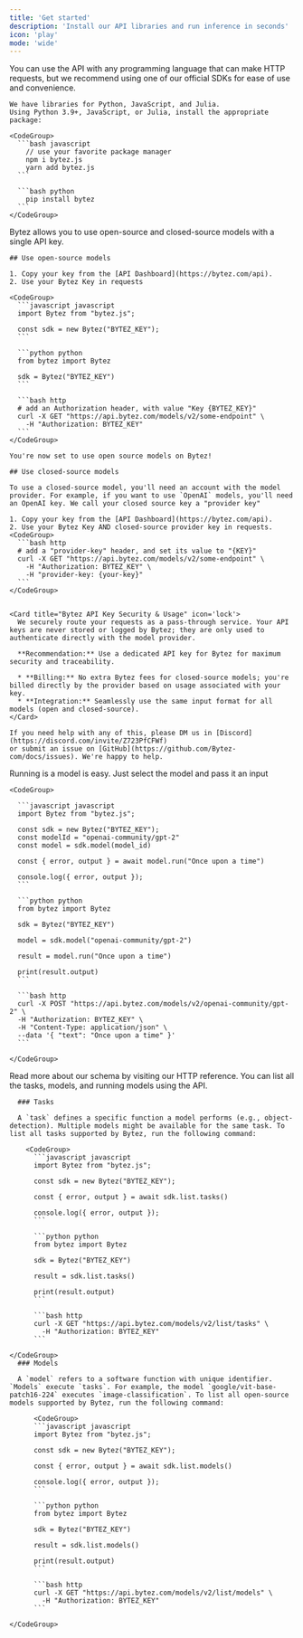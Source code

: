 ```yaml
---
title: 'Get started'
description: 'Install our API libraries and run inference in seconds'
icon: 'play'
mode: 'wide'
---
```


<AccordionGroup>
  <Accordion icon='1' title="Install sdk">
    You can use the API with any programming language that can make HTTP requests,
    but we recommend using one of our official SDKs for ease of use and convenience.

    We have libraries for Python, JavaScript, and Julia.
    Using Python 3.9+, JavaScript, or Julia, install the appropriate package:

    <CodeGroup>
      ```bash javascript
        // use your favorite package manager
        npm i bytez.js
        yarn add bytez.js
      ```

      ```bash python
        pip install bytez
      ```
    </CodeGroup>

  </Accordion>

  <Accordion icon='2' title="Auth">
    Bytez allows you to use open-source and closed-source models with a single API key.

    ## Use open-source models

    1. Copy your key from the [API Dashboard](https://bytez.com/api).
    2. Use your Bytez Key in requests

    <CodeGroup>
      ```javascript javascript
      import Bytez from "bytez.js";

      const sdk = new Bytez("BYTEZ_KEY");
      ```

      ```python python
      from bytez import Bytez

      sdk = Bytez("BYTEZ_KEY")
      ```

      ```bash http
      # add an Authorization header, with value "Key {BYTEZ_KEY}"
      curl -X GET "https://api.bytez.com/models/v2/some-endpoint" \
        -H "Authorization: BYTEZ_KEY"
      ```
    </CodeGroup>

    You're now set to use open source models on Bytez!

    ## Use closed-source models

    To use a closed-source model, you'll need an account with the model provider. For example, if you want to use `OpenAI` models, you'll need an OpenAI key. We call your closed source key a "provider key"

    1. Copy your key from the [API Dashboard](https://bytez.com/api).
    2. Use your Bytez Key AND closed-source provider key in requests.
    <CodeGroup>
      ```bash http
      # add a "provider-key" header, and set its value to "{KEY}"
      curl -X GET "https://api.bytez.com/models/v2/some-endpoint" \
        -H "Authorization: BYTEZ_KEY" \
        -H "provider-key: {your-key}"
      ```
    </CodeGroup>


    <Card title="Bytez API Key Security & Usage" icon='lock'>
      We securely route your requests as a pass-through service. Your API keys are never stored or logged by Bytez; they are only used to authenticate directly with the model provider.

      **Recommendation:** Use a dedicated API key for Bytez for maximum security and traceability.

      * **Billing:** No extra Bytez fees for closed-source models; you're billed directly by the provider based on usage associated with your key.
      * **Integration:** Seamlessly use the same input format for all models (open and closed-source).
    </Card>

    If you need help with any of this, please DM us in [Discord](https://discord.com/invite/Z723PfCFWf)
    or submit an issue on [GitHub](https://github.com/Bytez-com/docs/issues). We're happy to help.

  </Accordion>
  <Accordion icon="3" title="Run a model">
      Running is a model is easy. Just select the model and pass it an input

    <CodeGroup>

      ```javascript javascript
      import Bytez from "bytez.js";

      const sdk = new Bytez("BYTEZ_KEY");
      const modelId = "openai-community/gpt-2"
      const model = sdk.model(model_id)

      const { error, output } = await model.run("Once upon a time")

      console.log({ error, output });
      ```

      ```python python
      from bytez import Bytez

      sdk = Bytez("BYTEZ_KEY")

      model = sdk.model("openai-community/gpt-2")

      result = model.run("Once upon a time")

      print(result.output)
      ```

      ```bash http
      curl -X POST "https://api.bytez.com/models/v2/openai-community/gpt-2" \
      -H "Authorization: BYTEZ_KEY" \
      -H "Content-Type: application/json" \
      --data '{ "text": "Once upon a time" }'
      ```

    </CodeGroup>

<Card arrow horizontal icon="globe" href="/http-reference/model/run">
  Read more about our schema by visiting our HTTP reference.
</Card>

  </Accordion>
  <Accordion icon="4" title="List tasks and models">
      You can list all the tasks, models, and running models using the API.

      ### Tasks

      A `task` defines a specific function a model performs (e.g., object-detection). Multiple models might be available for the same task. To list all tasks supported by Bytez, run the following command:

        <CodeGroup>
          ```javascript javascript
          import Bytez from "bytez.js";

          const sdk = new Bytez("BYTEZ_KEY");

          const { error, output } = await sdk.list.tasks()

          console.log({ error, output });
          ```

          ```python python
          from bytez import Bytez

          sdk = Bytez("BYTEZ_KEY")

          result = sdk.list.tasks()

          print(result.output)
          ```

          ```bash http
          curl -X GET "https://api.bytez.com/models/v2/list/tasks" \
            -H "Authorization: BYTEZ_KEY"
          ```

    </CodeGroup>
      ### Models

      A `model` refers to a software function with unique identifier. `Models` execute `tasks`. For example, the model `google/vit-base-patch16-224` executes `image-classification`. To list all open-source models supported by Bytez, run the following command:

          <CodeGroup>
          ```javascript javascript
          import Bytez from "bytez.js";

          const sdk = new Bytez("BYTEZ_KEY");

          const { error, output } = await sdk.list.models()

          console.log({ error, output });
          ```

          ```python python
          from bytez import Bytez

          sdk = Bytez("BYTEZ_KEY")

          result = sdk.list.models()

          print(result.output)
          ```

          ```bash http
          curl -X GET "https://api.bytez.com/models/v2/list/models" \
            -H "Authorization: BYTEZ_KEY"
          ```

    </CodeGroup>

  </Accordion>
</AccordionGroup>
